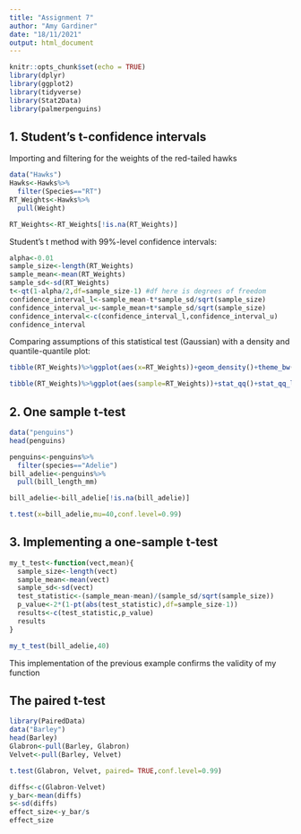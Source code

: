 ```yaml
---
title: "Assignment 7"
author: "Amy Gardiner"
date: "18/11/2021"
output: html_document
---
```


```r
knitr::opts_chunk$set(echo = TRUE)
library(dplyr)
library(ggplot2)
library(tidyverse)
library(Stat2Data)
library(palmerpenguins)
```

## 1. Student's t-confidence intervals

Importing and filtering for the weights of the red-tailed hawks
```r
data("Hawks")
Hawks<-Hawks%>%
  filter(Species=="RT")
RT_Weights<-Hawks%>%
  pull(Weight)

RT_Weights<-RT_Weights[!is.na(RT_Weights)]

```

Student's t method with 99%-level confidence intervals:
```r
alpha<-0.01
sample_size<-length(RT_Weights)
sample_mean<-mean(RT_Weights)
sample_sd<-sd(RT_Weights)
t<-qt(1-alpha/2,df=sample_size-1) #df here is degrees of freedom
confidence_interval_l<-sample_mean-t*sample_sd/sqrt(sample_size)
confidence_interval_u<-sample_mean+t*sample_sd/sqrt(sample_size)
confidence_interval<-c(confidence_interval_l,confidence_interval_u)
confidence_interval
```

Comparing assumptions of this statistical test (Gaussian) with a density and quantile-quantile plot:
```r
tibble(RT_Weights)%>%ggplot(aes(x=RT_Weights))+geom_density()+theme_bw()+labs(x="Weight",y="Density")

tibble(RT_Weights)%>%ggplot(aes(sample=RT_Weights))+stat_qq()+stat_qq_line(color="blue")+theme_bw()
```

## 2. One sample t-test

```r
data("penguins")
head(penguins)

penguins<-penguins%>%
  filter(species=="Adelie")
bill_adelie<-penguins%>%
  pull(bill_length_mm)

bill_adelie<-bill_adelie[!is.na(bill_adelie)]

t.test(x=bill_adelie,mu=40,conf.level=0.99)
```

## 3. Implementing a one-sample t-test

```r
my_t_test<-function(vect,mean){
  sample_size<-length(vect)
  sample_mean<-mean(vect)
  sample_sd<-sd(vect)
  test_statistic<-(sample_mean-mean)/(sample_sd/sqrt(sample_size))
  p_value<-2*(1-pt(abs(test_statistic),df=sample_size-1))
  results<-c(test_statistic,p_value)
  results
}

my_t_test(bill_adelie,40)
```

This implementation of the previous example confirms the validity of my function

## The paired t-test

```r
library(PairedData)
data("Barley")
head(Barley)
Glabron<-pull(Barley, Glabron)
Velvet<-pull(Barley, Velvet)

t.test(Glabron, Velvet, paired= TRUE,conf.level=0.99)

diffs<-c(Glabron-Velvet)
y_bar<-mean(diffs)
s<-sd(diffs)
effect_size<-y_bar/s
effect_size
```


